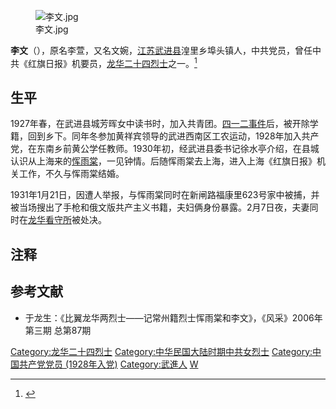 [[File:李文.jpg|thumb]]

'''李文'''（{{bd|1910年|8月12日|1931年|2月7日|catIdx=L}}），原名李萱，又名文婉，[[江苏|江苏]][[武进县|武进县]]湟里乡埠头镇人，中共党员，曾任中共《红旗日报》机要员，[[龙华二十四烈士|龙华二十四烈士]]之一。<ref>{{cite web| url=http://www.jfdaily.com/a/2187245.htm| title=恽雨棠、李文：龙华塔下并肩远行| publisher=解放牛网 解放日报| accessdate=2013-12-05| deadurl=yes| archiveurl=https://web.archive.org/web/20130425134851/http://www.jfdaily.com/a/2187245.htm| archivedate=2013-04-25}}</ref>

==生平==
1927年春，在武进县城芳晖女中读书时，加入共青团。[[四一二事件|四一二事件]]后，被开除学籍，回到乡下。同年冬参加黄祥宾领导的武进西南区工农运动，1928年加入共产党，在东南乡前黄公学任教师。1930年初，经武进县委书记徐水亭介绍，在县城认识从上海来的[[恽雨棠|恽雨棠]]，一见钟情。后随恽雨棠去上海，进入上海《红旗日报》机关工作，不久与恽雨棠结婚。

1931年1月21日，因遭人举报，与恽雨棠同时在新闸路福康里623号家中被捕，并被当场搜出了手枪和俄文版共产主义书籍，夫妇俩身份暴露。2月7日夜，夫妻同时在[[龙华看守所|龙华看守所]]被处决。

== 注释 ==

<references/>

==参考文献==
*于龙生：《比翼龙华两烈士——记常州籍烈士恽雨棠和李文》，《风采》2006年第三期 总第87期

{{龙华二十四烈士}}
{{Authority control}}
{{DEFAULTSORT:L}}
[[Category:龙华二十四烈士|Category:龙华二十四烈士]]
[[Category:中华民国大陆时期中共女烈士|Category:中华民国大陆时期中共女烈士]]
[[Category:中国共产党党员_(1928年入党)|Category:中国共产党党员 (1928年入党)]]
[[Category:武進人|Category:武進人]]
[[Category:李姓|W]]